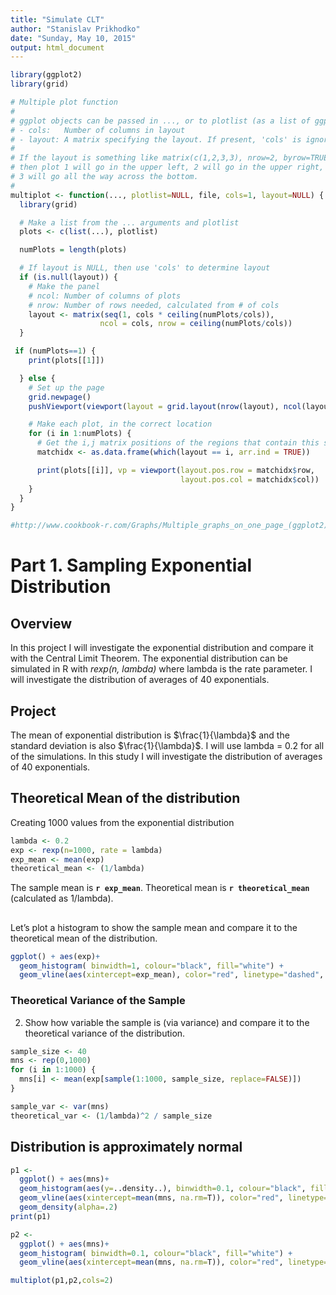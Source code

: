 ```yaml
---
title: "Simulate CLT"
author: "Stanislav Prikhodko"
date: "Sunday, May 10, 2015"
output: html_document
---
```


```r
library(ggplot2)
library(grid)

# Multiple plot function
#
# ggplot objects can be passed in ..., or to plotlist (as a list of ggplot objects)
# - cols:   Number of columns in layout
# - layout: A matrix specifying the layout. If present, 'cols' is ignored.
#
# If the layout is something like matrix(c(1,2,3,3), nrow=2, byrow=TRUE),
# then plot 1 will go in the upper left, 2 will go in the upper right, and
# 3 will go all the way across the bottom.
#
multiplot <- function(..., plotlist=NULL, file, cols=1, layout=NULL) {
  library(grid)

  # Make a list from the ... arguments and plotlist
  plots <- c(list(...), plotlist)

  numPlots = length(plots)

  # If layout is NULL, then use 'cols' to determine layout
  if (is.null(layout)) {
    # Make the panel
    # ncol: Number of columns of plots
    # nrow: Number of rows needed, calculated from # of cols
    layout <- matrix(seq(1, cols * ceiling(numPlots/cols)),
                    ncol = cols, nrow = ceiling(numPlots/cols))
  }

 if (numPlots==1) {
    print(plots[[1]])

  } else {
    # Set up the page
    grid.newpage()
    pushViewport(viewport(layout = grid.layout(nrow(layout), ncol(layout))))

    # Make each plot, in the correct location
    for (i in 1:numPlots) {
      # Get the i,j matrix positions of the regions that contain this subplot
      matchidx <- as.data.frame(which(layout == i, arr.ind = TRUE))

      print(plots[[i]], vp = viewport(layout.pos.row = matchidx$row,
                                      layout.pos.col = matchidx$col))
    }
  }
}

#http://www.cookbook-r.com/Graphs/Multiple_graphs_on_one_page_(ggplot2)/
```

# Part 1. Sampling Exponential Distribution

## Overview

In this project I will investigate the exponential distribution and compare it with the Central Limit Theorem. The exponential distribution can be simulated in R with *rexp(n, lambda)* where lambda is the rate parameter. I will investigate the distribution of averages of 40 exponentials.

## Project  

The mean of exponential distribution is $\frac{1}{\lambda}$ and the standard deviation is also $\frac{1}{\lambda}$. I will use lambda = 0.2 for all of the simulations. In this study I will investigate the distribution of averages of 40 exponentials.

## Theoretical Mean of the distribution

Creating 1000 values from the exponential distribution
```r
lambda <- 0.2
exp <- rexp(n=1000, rate = lambda)
exp_mean <- mean(exp)
theoretical_mean <- (1/lambda)
```

The sample mean is **```r exp_mean```**. Theoretical mean is  **```r theoretical_mean```** (calculated as 1/lambda). 

## 

Let's plot a histogram to show the sample mean and compare it to the theoretical mean of the distribution.
```r
ggplot() + aes(exp)+ 
  geom_histogram( binwidth=1, colour="black", fill="white") + 
  geom_vline(aes(xintercept=exp_mean), color="red", linetype="dashed", size=1) 

```

### Theoretical Variance of the Sample

2. Show how variable the sample is (via variance) and compare it to the theoretical variance of the distribution.
```r
sample_size <- 40 
mns <- rep(0,1000)
for (i in 1:1000) {
  mns[i] <- mean(exp[sample(1:1000, sample_size, replace=FALSE)])
}

sample_var <- var(mns)
theoretical_var <- (1/lambda)^2 / sample_size

```

## Distribution is approximately normal

```r
 
p1 <- 
  ggplot() + aes(mns)+ 
  geom_histogram(aes(y=..density..), binwidth=0.1, colour="black", fill="white") + 
  geom_vline(aes(xintercept=mean(mns, na.rm=T)), color="red", linetype="dashed", size=1) +  
  geom_density(alpha=.2)
print(p1)
```
```r
p2 <- 
  ggplot() + aes(mns)+ 
  geom_histogram( binwidth=0.1, colour="black", fill="white") + 
  geom_vline(aes(xintercept=mean(mns, na.rm=T)), color="red", linetype="dashed", size=1)  

multiplot(p1,p2,cols=2)


 
```
 
 
